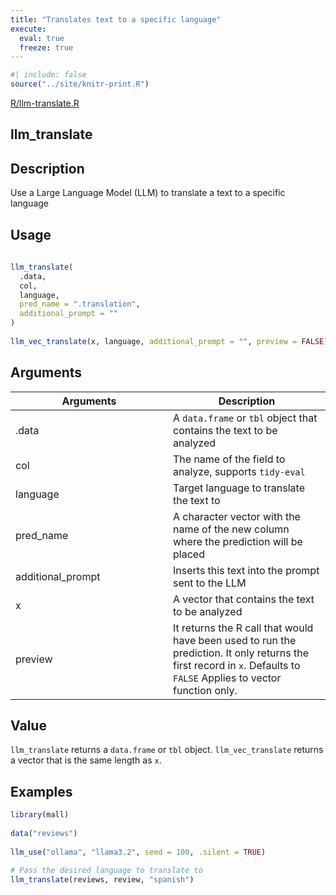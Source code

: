 ```yaml
---
title: "Translates text to a specific language"
execute:
  eval: true
  freeze: true
---
```


```r
#| include: false
source("../site/knitr-print.R")
```

[R/llm-translate.R](https://github.com/mlverse/mall/blob/main/r/R/llm-translate.R)

## llm_translate

## Description
 Use a Large Language Model (LLM) to translate a text to a specific language 


## Usage
```r
 
llm_translate( 
  .data, 
  col, 
  language, 
  pred_name = ".translation", 
  additional_prompt = "" 
) 
 
llm_vec_translate(x, language, additional_prompt = "", preview = FALSE) 
```

## Arguments
|Arguments|Description|
|---|---|
| .data | A `data.frame` or `tbl` object that contains the text to be analyzed |
| col | The name of the field to analyze, supports `tidy-eval` |
| language | Target language to translate the text to |
| pred_name | A character vector with the name of the new column where the prediction will be placed |
| additional_prompt | Inserts this text into the prompt sent to the LLM |
| x | A vector that contains the text to be analyzed |
| preview | It returns the R call that would have been used to run the prediction. It only returns the first record in `x`. Defaults to `FALSE` Applies to vector function only. |



## Value
 `llm_translate` returns a `data.frame` or `tbl` object. `llm_vec_translate` returns a vector that is the same length as `x`. 


## Examples
```r
 
 
library(mall) 
 
data("reviews") 
 
llm_use("ollama", "llama3.2", seed = 100, .silent = TRUE) 
 
# Pass the desired language to translate to 
llm_translate(reviews, review, "spanish") 
 
```


